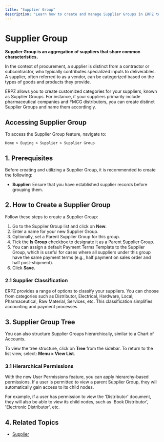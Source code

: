 ```yaml
---
title: "Supplier Group"
description: "Learn how to create and manage Supplier Groups in ERPZ to streamline supplier classification and management."
---
```


# Supplier Group

**Supplier Group is an aggregation of suppliers that share common characteristics.**

In the context of procurement, a supplier is distinct from a contractor or subcontractor, who typically contributes specialized inputs to deliverables. A supplier, often referred to as a vendor, can be categorized based on the types of goods and products they provide.

ERPZ allows you to create customized categories for your suppliers, known as Supplier Groups. For instance, if your suppliers primarily include pharmaceutical companies and FMCG distributors, you can create distinct Supplier Groups and name them accordingly.

## Accessing Supplier Group

To access the Supplier Group feature, navigate to:

`Home > Buying > Supplier > Supplier Group`


## 1. Prerequisites

Before creating and utilizing a Supplier Group, it is recommended to create the following:

- **Supplier**: Ensure that you have established supplier records before grouping them.

## 2. How to Create a Supplier Group

Follow these steps to create a Supplier Group:

1. Go to the Supplier Group list and click on **New**.
2. Enter a name for your new Supplier Group.
3. Optionally, set a Parent Supplier Group for this group.
4. Tick the **Is Group** checkbox to designate it as a Parent Supplier Group.
5. You can assign a default Payment Terms Template to the Supplier Group, which is useful for cases where all suppliers under this group have the same payment terms (e.g., half payment on sales order and half post-shipment).
6. Click **Save**.

### 2.1 Supplier Classification

ERPZ provides a range of options to classify your suppliers. You can choose from categories such as Distributor, Electrical, Hardware, Local, Pharmaceutical, Raw Material, Services, etc. This classification simplifies accounting and payment processes.

## 3. Supplier Group Tree

You can also structure Supplier Groups hierarchically, similar to a Chart of Accounts. 

To view the tree structure, click on **Tree** from the sidebar. To return to the list view, select: **Menu > View List**.

### 3.1 Hierarchical Permissions

With the new User Permissions feature, you can apply hierarchy-based permissions. If a user is permitted to view a parent Supplier Group, they will automatically gain access to its child nodes.

For example, if a user has permission to view the 'Distributor' document, they will also be able to view its child nodes, such as 'Book Distributor', 'Electronic Distributor', etc.

## 4. Related Topics

- [Supplier](/buying/supplier-essentials/supplier)
